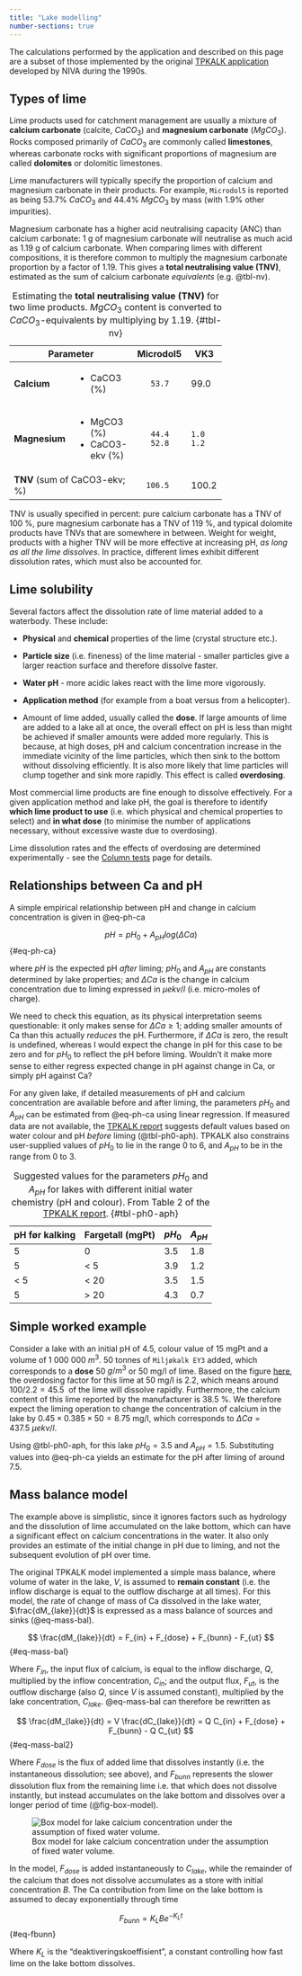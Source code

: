 ```yaml
---
title: "Lake modelling"
number-sections: true
---
```


The calculations performed by the application and described on this page are a subset of those implemented by the original [TPKALK application](https://niva.brage.unit.no/niva-xmlui/handle/11250/208709) developed by NIVA during the 1990s.

## Types of lime {#sec-lime-types}

Lime products used for catchment management are usually a mixture of **calcium carbonate** (calcite, $CaCO_3$) and **magnesium carbonate** ($MgCO_3$). Rocks composed primarily of $CaCO_3$ are commonly called **limestones**, whereas carbonate rocks with significant proportions of magnesium are called **dolomites** or dolomitic limestones.

Lime manufacturers will typically specify the proportion of calcium and magnesium carbonate in their products. For example, `Microdol5` is reported as being 53.7% $CaCO_3$ and 44.4% $MgCO_3$ by mass (with 1.9% other impurities).

Magnesium carbonate has a higher acid neutralising capacity (ANC) than calcium carbonate: 1 g of magnesium carbonate will neutralise as much acid as 1.19 g of calcium carbonate. When comparing limes with different compositions, it is therefore common to multiply the magnesium carbonate proportion by a factor of 1.19. This gives a **total neutralising value (TNV)**, estimated as the sum of calcium carbonate *equivalents* (e.g. @tbl-nv). 

+-------------+---------------+-------------+---------+
| **Parameter**               |**Microdol5**| **VK3** |
+=============+===============+=============+=========+
|**Calcium**  |- CaCO3 (%)    |        53.7 |    99.0 |
+-------------+---------------+-------------+---------+
|**Magnesium**|- MgCO3 (%)    |        44.4 |     1.0 |
|             |- CaCO3-ekv (%)|        52.8 |     1.2 |
+-------------+---------------+-------------+---------+
|**TNV** (sum of CaCO3-ekv; %)|       106.5 |   100.2 |
+-------------+---------------+-------------+---------+

: Estimating the **total neutralising value (TNV)** for two lime products. $MgCO_3$ content is converted to $CaCO_3$-equivalents by multiplying by 1.19. {#tbl-nv}

TNV is usually specified in percent: pure calcium carbonate has a TNV of 100 %, pure magnesium carbonate has a TNV of 119 %, and typical dolomite products have TNVs that are somewhere in between. Weight for weight, products with a higher TNV will be more effective at increasing pH, *as long as all the lime dissolves*. In practice, different limes exhibit different dissolution rates, which must also be accounted for.

## Lime solubility {#sec-solubility}

Several factors affect the dissolution rate of lime material added to a waterbody. These include:

 * **Physical** and **chemical** properties of the lime (crystal structure etc.).

 * **Particle size** (i.e. fineness) of the lime material - smaller particles give a larger reaction surface and therefore dissolve faster.

 * **Water pH** - more acidic lakes react with the lime more vigorously.

 * **Application method** (for example from a boat versus from a helicopter).

 * Amount of lime added, usually called the **dose**. If large amounts of lime are added to a lake all at once, the overall effect on pH is less than might be achieved if smaller amounts were added more regularly. This is because, at high doses, pH and calcium concentration increase in the immediate vicinity of the lime particles, which then sink to the bottom without dissolving efficiently. It is also more likely that lime particles will clump together and sink more rapidly. This effect is called **overdosing**.

 Most commercial lime products are fine enough to dissolve effectively. For a given application method and lake pH, the goal is therefore to identify **which lime product to use** (i.e. which physical and chemical properties to select) and **in what dose** (to minimise the number of applications necessary, without excessive waste due to overdosing). 

 Lime dissolution rates and the effects of overdosing are determined experimentally - see the [Column tests](./column-tests.qmd) page for details.

## Relationships between Ca and pH {#sec-ca-ph}

A simple empirical relationship between pH and change in calcium concentration is given in @eq-ph-ca

$$
pH = pH_0 + A_{pH} log(\Delta Ca)
$$ {#eq-ph-ca}

where $pH$ is the expected pH *after* liming; $pH_0$ and $A_{pH}$ are constants determined by lake properties; and $\Delta Ca$ is the change in calcium concentration due to liming expressed in $\mu ekv/l$ (i.e. micro-moles of charge).

::: {.callout-note}
We need to check this equation, as its physical interpretation seems questionable: it only makes sense for $\Delta Ca \geq 1$; adding smaller amounts of Ca than this actually *reduces* the pH. Furthermore, if $\Delta Ca$ is zero, the result is undefined, whereas I would expect the change in pH for this case to be zero and for $pH_0$ to reflect the pH before liming. Wouldn't it make more sense to either regress expected change in pH against change in Ca, or simply pH against Ca?
:::

For any given lake, if detailed measurements of pH and calcium concentration are available before and after liming, the parameters $pH_0$ and $A_{pH}$ can be estimated from @eq-ph-ca using linear regression. If measured data are not available, the [TPKALK report](https://niva.brage.unit.no/niva-xmlui/bitstream/handle/11250/208709/3412_200dpi.pdf?sequence=2&isAllowed=y) suggests default values based on water colour and pH *before* liming (@tbl-ph0-aph). TPKALK also constrains user-supplied values of $pH_0$ to lie in the range 0 to 6, and $A_{pH}$ to be in the range from 0 to 3.

| pH før kalking | Fargetall (mgPt) | $pH_0$ | $A_{pH}$ |
|----------------|------------------|--------|----------|
| 5              | 0                | 3.5    | 1.8      |
| 5              | < 5              | 3.9    | 1.2      |
| < 5            | < 20             | 3.5    | 1.5      |
| 5              | > 20             | 4.3    | 0.7      |

: Suggested values for the parameters $pH_0$ and $A_{pH}$ for lakes with different initial water chemistry (pH and colour). From Table 2 of the [TPKALK report](https://niva.brage.unit.no/niva-xmlui/bitstream/handle/11250/208709/3412_200dpi.pdf?sequence=2&isAllowed=y). {#tbl-ph0-aph}

::: {.callout-tip}
## Simple worked example

Consider a lake with an initial pH of 4.5, colour value of 15 mgPt and a volume of 1 000 000 $m^3$. 50 tonnes of `Miljøkalk EY3` added, which corresponds to a **dose** 50 $g/m^3$ or 50 mg/l of lime. Based on the figure [here](https://nivanorge.github.io/lake_liming_app/column-tests.html#fig-overdosing-curve), the overdosing factor for this lime at 50 mg/l is 2.2, which means around $100 / 2.2 = 45.5 \ %$ of the lime will dissolve rapidly. Furthermore, the calcium content of this lime reported by the manufacturer is 38.5 %. We therefore expect the liming operation to change the concentration of calcium in the lake by $0.45 \times 0.385 \times 50 = 8.75$ mg/l, which corresponds to $\Delta Ca = 437.5 \ \mu ekv/l$. 

Using @tbl-ph0-aph, for this lake $pH_0 = 3.5$ and $A_{pH} = 1.5$. Substituting values into @eq-ph-ca yields an estimate for the pH after liming of around 7.5.
:::

## Mass balance model {#sec-mass-bal-model}

The example above is simplistic, since it ignores factors such as hydrology and the dissolution of lime accumulated on the lake bottom, which can have a significant effect on calcium concentrations in the water. It also only provides an estimate of the initial change in pH due to liming, and not the subsequent evolution of pH over time. 

The original TPKALK model implemented a simple mass balance, where volume of water in the lake, $V$, is assumed to **remain constant** (i.e. the inflow discharge is equal to the outflow discharge at all times). For this model, the rate of change of mass of Ca dissolved in the lake water, $\frac{dM_{lake}}{dt}$ is expressed as a mass balance of sources and sinks (@eq-mass-bal).

$$
\frac{dM_{lake}}{dt} = F_{in} + F_{dose} + F_{bunn} - F_{ut}
$$ {#eq-mass-bal}

Where $F_{in}$, the input flux of calcium, is equal to the inflow discharge, $Q$, multiplied by the inflow concentration, $C_{in}$; and the output flux, $F_{ut}$, is the outflow discharge (also $Q$, since $V$ is assumed constant), multiplied by the lake concentration, $C_{lake}$. @eq-mass-bal can therefore be rewritten as

$$
\frac{dM_{lake}}{dt} = V \frac{dC_{lake}}{dt} = Q C_{in} + F_{dose} + F_{bunn} - Q C_{ut}
$$ {#eq-mass-bal2}

Where $F_{dose}$ is the flux of added lime that dissolves instantly (i.e. the instantaneous dissolution; see above), and $F_{bunn}$ represents the slower dissolution flux from the remaining lime i.e. that which does not dissolve instantly, but instead accumulates on the lake bottom and dissolves over a longer period of time (@fig-box-model).

![Box model for lake calcium concentration under the assumption of fixed water volume.](./images/box_model.png){#fig-box-model}

In the model, $F_{dose}$ is added instantaneously to $C_{lake}$, while the remainder of the calcium that does not dissolve accumulates as a store with initial concentration $B$. The Ca contribution from lime on the lake bottom is assumed to decay exponentially through time

$$
F_{bunn} = K_L B e^{-K_L t}
$$ {#eq-fbunn}

Where $K_L$ is the "deaktiveringskoeffisient", a constant controlling how fast lime on the lake bottom dissolves.